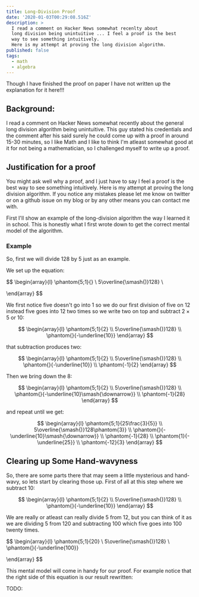 ```yaml
---
title: Long-Division Proof
date: '2020-01-03T00:29:08.516Z'
description: >
  I read a comment on Hacker News somewhat recenlty about
  long division being unintuitive ... I feel a proof is the best 
  way to see something intuitively.
  Here is my attempt at proving the long division algorithm. 
published: false
tags:
  - math
  - algebra
---
```


Though I have finished the proof on paper I have not written up the explanation for it here!!!

## Background: 

I read a comment on Hacker News somewhat recently about
the general long division algorithm being unintuitive.
This guy stated his credentials and the comment after his
said surely he could come up with a proof in around 15-30 minutes,
so I like Math and I like to think I'm atleast somewhat good at it
for not being a mathematician, so I challenged myself to write up a proof.

## Justification for a proof

You might ask well why a proof, and I just have to say 
I feel a proof is the best way to see something intuitively.
Here is my attempt at proving the long division algorithm. 
If you notice any mistakes please let me know on twitter
or on a github issue on my blog or by any other means you 
can contact me with.

First I'll show an example of the long-division algorithm
the way I learned it in school. This is honestly what I first
wrote down to get the correct mental model of the algorithm.

### Example

So, first we will divide 128 by 5 just as an example.

<!-- https://github.com/KaTeX/KaTeX/issues/1319#issuecomment-389753671 -->

We set up the equation:

$$
\begin{array}{l}
\phantom{5;1}{} \\
5\overline{\smash{)}128} \\

\end{array}
$$

We first notice five doesn't go into 1 so we do our first division of five on 12 instead
five goes into 12 two times so we write two on top and subtract $2\times5$ or $10$:

$$
\begin{array}{l}
\phantom{5;1}{2} \\
5\overline{\smash{)}128} \\
\phantom{}{-\underline{10}}
\end{array}
$$


that subtraction produces two:

$$
\begin{array}{l}
\phantom{5;1}{2} \\
5\overline{\smash{)}128} \\
\phantom{}{-\underline{10}} \\
\phantom{-1}{2}
\end{array}
$$

Then we bring down the 8:

$$
\begin{array}{l}
\phantom{5;1}{2} \\
5\overline{\smash{)}128} \\
\phantom{}{-\underline{10}\smash{\downarrow}} \\
\phantom{-1}{28}
\end{array}
$$

and repeat until we get:

$$
\begin{array}{l}
\phantom{5;1}{25\frac{3}{5}} \\
5\overline{\smash{)}128\phantom{3}} \\
\phantom{}{-\underline{10}\smash{\downarrow}} \\
\phantom{-1}{28} \\
\phantom{1}{-\underline{25}} \\
\phantom{-12}{3}
\end{array}
$$

## Clearing up Some Hand-wavyness

So, there are some parts there that may seem a little mysterious and hand-wavy, so lets start by clearing those up.
First of all at this step where we subtract 10:

$$
\begin{array}{l}
\phantom{5;1}{2} \\
5\overline{\smash{)}128} \\
\phantom{}{-\underline{10}}
\end{array}
$$

We are really or atleast can really divide 5 from 12, but you can think of it as we are dividing 5 from 120
and subtracting 100 which five goes into 100 twenty times.

$$
\begin{array}{l}
\phantom{5;1}{20} \\
5\overline{\smash{)}128} \\
\phantom{}{-\underline{100}}

\end{array}
$$

This mental model will come in handy for our proof. For example notice that the right side of this equation is our result rewritten:

TODO:








